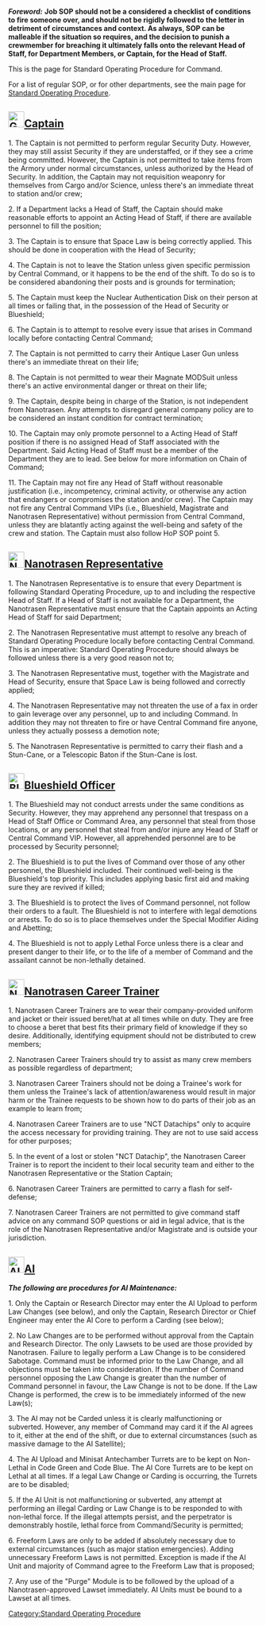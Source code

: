 <!-- 
=== WARNING ===

Editing this page on the wiki will get overwritten by the next autowiki update from the internal git.
Please edit on there.

=== WARNING ===   
-->
'''''Foreword:''''' '''Job SOP should not be a considered a checklist of conditions to fire someone over, and should not be rigidly followed to the letter in detriment of circumstances and context. As always, SOP can be malleable if the situation so requires, and the decision to punish a crewmember for breaching it ultimately falls onto the relevant Head of Staff, for Department Members, or Captain, for the Head of Staff.'''

This is the page for Standard Operating Procedure for Command.

For a list of regular SOP, or for other departments, see the main page for [[Standard Operating Procedure]].

==[[File:Generic_captain.png|32px]][[Captain]]==

1. The Captain is not permitted to perform regular Security Duty. However, they may still assist Security if they are understaffed, or if they see a crime being committed. However, the Captain is not permitted to take items from the Armory under normal circumstances, unless authorized by the Head of Security. In addition, the Captain may not requisition weaponry for themselves from Cargo and/or Science, unless there's an immediate threat to station and/or crew;
    
2. If a Department lacks a Head of Staff, the Captain should make reasonable efforts to appoint an Acting Head of Staff, if there are available personnel to fill the position;
    
3. The Captain is to ensure that Space Law is being correctly applied. This should be done in cooperation with the Head of Security;
    
4. The Captain is not to leave the Station unless given specific permission by Central Command, or it happens to be the end of the shift. To do so is to be considered abandoning their posts and is grounds for termination;
    
5. The Captain must keep the Nuclear Authentication Disk on their person at all times or failing that, in the possession of the Head of Security or Blueshield;
    
6. The Captain is to attempt to resolve every issue that arises in Command locally before contacting Central Command;
    
7. The Captain is not permitted to carry their Antique Laser Gun unless there's an immediate threat on their life;

8. The Captain is not permitted to wear their Magnate MODSuit unless there's an active environmental danger or threat on their life;
    
9. The Captain, despite being in charge of the Station, is not independent from Nanotrasen. Any attempts to disregard general company policy are to be considered an instant condition for contract termination;
    
10. The Captain may only promote personnel to a Acting Head of Staff position if there is no assigned Head of Staff associated with the Department. Said Acting Head of Staff must be a member of the Department they are to lead. See below for more information on Chain of Command;
    
11. The Captain may not fire any Head of Staff without reasonable justification (i.e., incompetency, criminal activity, or otherwise any action that endangers or compromises the station and/or crew). The Captain may not fire any Central Command VIPs (i.e., Blueshield, Magistrate and Nanotrasen Representative) without permission from Central Command, unless they are blatantly acting against the well-being and safety of the crew and station. The Captain must also follow HoP SOP point 5.

==[[File:NanoRep.png|32px]][[Nanotrasen Representative]]==

1. The Nanotrasen Representative is to ensure that every Department is following Standard Operating Procedure, up to and including the respective Head of Staff. If a Head of Staff is not available for a Department, the Nanotrasen Representative must ensure that the Captain appoints an Acting Head of Staff for said Department;
    
2. The Nanotrasen Representative must attempt to resolve any breach of Standard Operating Procedure locally before contacting Central Command. This is an imperative: Standard Operating Procedure should always be followed unless there is a very good reason not to;
    
3. The Nanotrasen Representative must, together with the Magistrate and Head of Security, ensure that Space Law is being followed and correctly applied;
    
4. The Nanotrasen Representative may not threaten the use of a fax in order to gain leverage over any personnel, up to and including Command. In addition they may not threaten to fire or have Central Command fire anyone, unless they actually possess a demotion note;
    
5. The Nanotrasen Representative is permitted to carry their flash and a Stun-Cane, or a Telescopic Baton if the Stun-Cane is lost.

==[[File:Blueshield.png|32px]][[Blueshield Officer]]==

1. The Blueshield may not conduct arrests under the same conditions as Security. However, they may apprehend any personnel that trespass on a Head of Staff Office or Command Area, any personnel that steal from those locations, or any personnel that steal from and/or injure any Head of Staff or Central Command VIP. However, all apprehended personnel are to be processed by Security personnel;
    
2. The Blueshield is to put the lives of Command over those of any other personnel, the Blueshield included. Their continued well-being is the Blueshield's top priority. This includes applying basic first aid and making sure they are revived if killed;
    
3. The Blueshield is to protect the lives of Command personnel, not follow their orders to a fault. The Blueshield is not to interfere with legal demotions or arrests. To do so is to place themselves under the Special Modifier Aiding and Abetting;
    
4. The Blueshield is not to apply Lethal Force unless there is a clear and present danger to their life, or to the life of a member of Command and the assailant cannot be non-lethally detained.

==[[File:NCT.png|32px]][[Nanotrasen Career Trainer]]==

1. Nanotrasen Career Trainers are to wear their company-provided uniform and jacket or their issued beret/hat at all times while on duty. They are free to choose a beret that best fits their primary field of knowledge if they so desire. Additionally, identifying equipment should not be distributed to crew members;
    
2. Nanotrasen Career Trainers should try to assist as many crew members as possible regardless of department;
    
3. Nanotrasen Career Trainers should not be doing a Trainee's work for them unless the Trainee's lack of attention/awareness would result in major harm or the Trainee requests to be shown how to do parts of their job as an example to learn from;
    
4. Nanotrasen Career Trainers are to use "NCT Datachips" only to acquire the access necessary for providing training. They are not to use said access for other purposes;
    
5. In the event of a lost or stolen "NCT Datachip", the Nanotrasen Career Trainer is to report the incident to their local security team and either to the Nanotrasen Representative or the Station Captain;
    
6. Nanotrasen Career Trainers are permitted to carry a flash for self-defense;
    
7. Nanotrasen Career Trainers are not permitted to give command staff advice on any command SOP questions or aid in legal advice, that is the role of the Nanotrasen Representative and/or Magistrate and is outside your jurisdiction.

==[[File:AI.gif|32px]][[AI]]==

'''''The following are procedures for AI Maintenance:'''''

1. Only the Captain or Research Director may enter the AI Upload to perform Law Changes (see below), and only the Captain, Research Director or Chief Engineer may enter the AI Core to perform a Carding (see below);
    
2. No Law Changes are to be performed without approval from the Captain and Research Director. The only Lawsets to be used are those provided by Nanotrasen. Failure to legally perform a Law Change is to be considered Sabotage. Command must be informed prior to the Law Change, and all objections must be taken into consideration. If the number of Command personnel opposing the Law Change is greater than the number of Command personnel in favour, the Law Change is not to be done. If the Law Change is performed, the crew is to be immediately informed of the new Law(s);
    
3. The AI may not be Carded unless it is clearly malfunctioning or subverted. However, any member of Command may card it if the AI agrees to it, either at the end of the shift, or due to external circumstances (such as massive damage to the AI Satellite);
    
4. The AI Upload and Minisat Antechamber Turrets are to be kept on Non-Lethal in Code Green and Code Blue. The AI Core Turrets are to be kept on Lethal at all times. If a legal Law Change or Carding is occurring, the Turrets are to be disabled;
    
5. If the AI Unit is not malfunctioning or subverted, any attempt at performing an illegal Carding or Law Change is to be responded to with non-lethal force. If the illegal attempts persist, and the perpetrator is demonstrably hostile, lethal force from Command/Security is permitted;
    
6. Freeform Laws are only to be added if absolutely necessary due to external circumstances (such as major station emergencies). Adding unnecessary Freeform Laws is not permitted. Exception is made if the AI Unit and majority of Command agree to the Freeform Law that is proposed;
    
7. Any use of the "Purge" Module is to be followed by the upload of a Nanotrasen-approved Lawset immediately. AI Units must be bound to a Lawset at all times.

{{SOPTable}}
[[Category:Standard Operating Procedure]]
